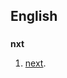 ==English==

==={{abbreviation-old|en}}===
'''nxt'''

# {{context|Internet slang|text messaging|lang=en}} [[next]].